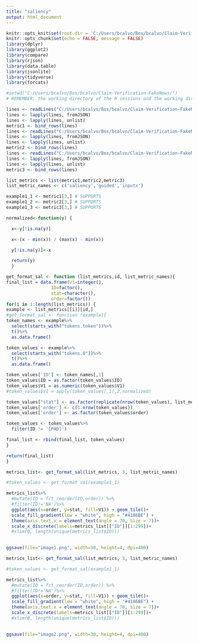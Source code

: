```yaml
---
title: "saliency"
output: html_document
---
```



```r
knitr::opts_knit$set(root.dir = 'C:/Users/bcalvo/Box/bcalvo/Claim-Verification-FakeNews/')
knitr::opts_chunk$set(echo = FALSE, message = FALSE)
library(dplyr)
library(ggplot2)
library(compare)
library(rjson)
library(data.table)
library(jsonlite)
library(tidyverse)
library(forcats)

#setwd("C:/Users/bcalvo/Box/bcalvo/Claim-Verification-FakeNews/")
# REMEMBER: the working directory of the R sessions and the working directory of the notebook are different things!!!!

```

```r
lines <- readLines("C:/Users/bcalvo/Box/bcalvo/Claim-Verification-FakeNews/data/saliency/F-base-bert/F-base-bert-2_1_sal_l2")
lines <- lapply(lines, fromJSON)
lines <- lapply(lines, unlist)
metric1 <- bind_rows(lines)
lines <- readLines("C:/Users/bcalvo/Box/bcalvo/Claim-Verification-FakeNews/data/saliency/F-base-bert/F-base-bert-2_1_guided_l2")
lines <- lapply(lines, fromJSON)
lines <- lapply(lines, unlist)
metric2 <- bind_rows(lines)
lines <- readLines("C:/Users/bcalvo/Box/bcalvo/Claim-Verification-FakeNews/data/saliency/F-base-bert/F-base-bert-2_1_inputx_l2")
lines <- lapply(lines, fromJSON)
lines <- lapply(lines, unlist)
metric3 <- bind_rows(lines)

list_metrics <- list(metric1,metric2,metric3)
list_metric_names <- c('saliency','guided','inputx')

example1_1 <- metric1[3,] # SUPPORTS
example1_2 <- metric2[3,] # SUPPORTS
example1_3 <- metric3[3,] # SUPPORTS
```

```r

normalized<-function(y) {

  x<-y[!is.na(y)]

  x<-(x - min(x)) / (max(x) - min(x))

  y[!is.na(y)]<-x

  return(y)
  }

get_format_sal <- function (list_metrics,id, list_metric_names){
final_list = data.frame(V1=integer(),
                 ID=factor(), 
                 stat=character(), 
                 order=factor()) 
for(i in 1:length(list_metrics)) {
example <- list_metrics[[i]][id,]
#get_format_sal <- function (example){
token_names <- example%>%
  select(starts_with("tokens.token"))%>%
  t()%>%
  as.data.frame()

token_values <- example%>%
  select(starts_with("tokens.0"))%>%
  t()%>%
  as.data.frame()

token_values['ID'] <- token_names[,1]
token_values$ID = as.factor(token_values$ID)
token_values$V1 = as.numeric(token_values$V1)
#token_values$V1 = apply(token_values[,1],2,normalized)

token_values["stat"] <- as.factor(replicate(nrow(token_values), list_metric_names[i]))
token_values['order'] <- c(1:nrow(token_values))
token_values['order'] <- as.factor(token_values$order)

token_values <- token_values%>%
  filter(ID != '[PAD]')

final_list <- rbind(final_list, token_values)
}

return(final_list)
}
```

```r
metrics_list<- get_format_sal(list_metrics, 3, list_metric_names)

#token_values <- get_format_sal(example1_1)

metrics_list%>%
  #mutate(ID = fct_reorder(ID,order)) %>%
  #filter(ID!='NA')%>%
  ggplot(aes(x=order, y=stat, fill=V1)) + geom_tile()+
  scale_fill_gradient(low = "white", high = "#4186BE") +
  theme(axis.text.x = element_text(angle = 70, size = 7))+
  scale_x_discrete(labels=metrics_list[["ID"]][1:299])+
  #xlim(0, length(unique(metrics_list$ID)))
  

ggsave(file="image1.png", width=30, height=4, dpi=400)

```

```r
metrics_list<- get_format_sal(list_metrics, 5, list_metric_names)

#token_values <- get_format_sal(example1_1)

metrics_list%>%
  #mutate(ID = fct_reorder(ID,order)) %>%
  #filter(ID!='NA')%>%
  ggplot(aes(x=order, y=stat, fill=V1)) + geom_tile()+
  scale_fill_gradient(low = "white", high = "#4186BE") +
  theme(axis.text.x = element_text(angle = 70, size = 7))+
  scale_x_discrete(labels=metrics_list[["ID"]][1:299])+
  #xlim(0, length(unique(metrics_list$ID)))
  

ggsave(file="image2.png", width=30, height=4, dpi=400)

```














